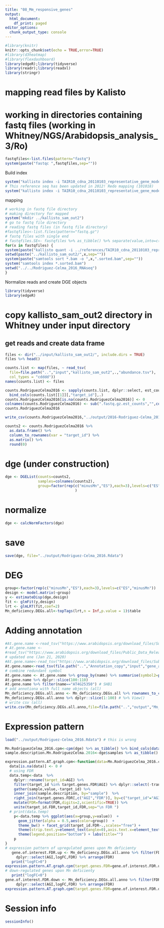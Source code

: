 ```yaml
---
title: "08_Mm_responsive_genes"
output:
  html_document:
    df_print: paged
editor_options:
  chunk_output_type: console
---
```


```r
#library(knitr)
knitr::opts_chunk$set(echo = TRUE,error=TRUE)
#library(d3heatmap)
#library(flexdashboard)
library(edgeR);library(tidyverse)
library(readr);library(readxl)
library(stringr)

```

# mapping read files by Kalisto

# working in directories containing fastq files (working in Whitney/NGS/Arabidopsis_analysis_3/Ro)
```r
fastqfiles<-list.files(pattern="fastq")
system(paste("fastqc ",fastqfiles,sep=""))
```

Build index
```r
system("kallisto index -i TAIR10_cdna_20110103_representative_gene_model_kallisto_index TAIR10_cdna_20110103_representative_gene_model.gz")
# This reference seq has been updated in 2012! Redo mapping (101018)
system("kallisto index -i TAIR10_cdna_20110103_representative_gene_model_updated_kallisto_index TAIR10_cdna_20110103_representative_gene_model_updated")
```
mapping
```r
# working in fastq file directory
# making directory for mapped 
system("mkdir ../kallisto_sam_out2")
# go to fastq file directory
# reading fastq files (in fastq file directory)
#fastqfiles<-list.files(pattern="fastq.gz")
# fastq files with single end 
# fastqfiles.SE<- fastqfiles %>% as_tibble() %>% separate(value,into=c("SRA","type","compress"),sep="\\.") %>% separate(SRA,into=c("SRA","pair"),sep="_") %>% group_by(SRA) %>%summarize(num=n()) %>% filter(num==1) %>% select(SRA) %>% as_vector()
for(x in fastqfiles) {
system(paste("kallisto quant -i ../references/TAIR10_cdna_20110103_representative_gene_model_updated_kallisto_index  -o ../kallisto_sam_out2/",x," --single -l 250 -s 40 --pseudobam ",x," | samtools view -Sb - > ../kallisto_sam_out2/",x,"/",x,".bam",sep=""))
setwd(paste("../kallisto_sam_out2/",x,sep=""))
system(paste("samtools sort *.bam -o ",x,".sorted.bam",sep=""))
system("samtools index *.sorted.bam")
setwd("../../Rodriguez-Celma_2016_RNAseq")
}
```

Normalize reads and create DGE objects

```r
library(tidyverse)
library(edgeR)
```

# copy kallisto_sam_out2 directory in Whitney under input directory
## get reads and create data frame

```r
files <- dir("../input/kallisto_sam_out2/", include.dirs = TRUE)
files %>% head()
```

```r
counts.list <- map(files, ~ read_tsv(
  file=file.path("..","input","kallisto_sam_out2",.,"abundance.tsv"),
  col_types = "cdddd"))
names(counts.list) <- files
```

```r
counts.RodriguezCelma2016 <- sapply(counts.list, dplyr::select, est_counts) %>% 
  bind_cols(counts.list[[1]][,"target_id"],.)
counts.RodriguezCelma2016[is.na(counts.RodriguezCelma2016)] <- 0
colnames(counts.RodriguezCelma2016) <- sub(".fastq.gz.est_counts","",colnames(counts.RodriguezCelma2016),fixed = TRUE)
counts.RodriguezCelma2016
```

```r
write_csv(counts.RodriguezCelma2016,"../output/2016-Rodriguez-Celma_2016_raw_counts.csv.gz")
```

```r
counts2 <- counts.RodriguezCelma2016 %>% 
  as.data.frame() %>% 
  column_to_rownames(var = "target_id") %>%
  as.matrix() %>%
  round(0)
```
# dge (under construction)
```r
dge <- DGEList(counts=counts2, 
               samples=colnames(counts2), 
               group=factor(rep(c("minusMn","ES"),each=3),levels=c("ES","minusMn"))
                                )
```

# normalize

```r
dge <- calcNormFactors(dge)
```
# save
```r
save(dge, file="../output/Rodriguez-Celma_2016.Rdata")
```
# DEG
```r
group<-factor(rep(c("minusMn","ES"),each=3),levels=c("ES","minusMn"))
design <- model.matrix(~group)
y <- estimateDisp(dge,design)
fit <- glmFit(y,design)
lrt <- glmLRT(fit,coef=2)
Mn_deficiency.DEGs.all<-topTags(lrt,n = Inf,p.value = 1)$table

```
# Adding annotation 
```r
#At.gene.name <-read_tsv("https://www.arabidopsis.org/download_files/Subscriber_Data_Releases/TAIR_Data_20180630/gene_aliases_20180702.txt.gz") # Does work from home when I use Pulse Secure.
# At.gene.name <- 
#read_tsv("https://www.arabidopsis.org/download_files/Public_Data_Releases/TAIR_Data_20181231/Araport11_functional_descriptions_20181231.txt.gz") # does not exist anymore
# updated one (Jan 21, 2020)
#At.gene.name<-read_tsv("https://www.arabidopsis.org/download_files/Subscriber_Data_Releases/TAIR_Data_20191231/gene_aliases_20191231.txt.gz") # download file and remove all "" with TextWrangler etc
At.gene.name<-read_tsv(file.path("..","Annotation_copy","input","gene_aliases_20191231.txt")) 
# combine redundant symbol
At.gene.name <- At.gene.name %>% group_by(name) %>% summarise(symbol2=paste(symbol,collapse=";"),full_name=paste(full_name,collapse=";"))
At.gene.name %>% dplyr::slice(100:110)
At.gene.name %>% filter(name=="AT4G25350") # SHB1
# add annotiona with full name objects (all)
Mn_deficiency.DEGs.all.anno <- Mn_deficiency.DEGs.all %>% rownames_to_column(var="genes") %>% separate(genes,into=c("AGI","variant"),sep="\\.", remove=FALSE) %>% left_join(At.gene.name,by=c(AGI="name")) %>%  dplyr::select(AGI, logFC,logCPM,LR,PValue,FDR,symbol2, full_name)
Mn_deficiency.DEGs.all.anno %>% dplyr::slice(1:100) # %>% View()
# write csv (all)
write.csv(Mn_deficiency.DEGs.all.anno,file=file.path("..","output","Mn_deficiency.DEGs.all.anno.csv"))
```

# Expression pattern
```r
load("../output/Rodriguez-Celma_2016.Rdata") # this is wrong

Mn.RodriguezCelma_2016.cpm<-cpm(dge) %>% as_tibble() %>% bind_cols(data.frame(transcript_ID=rownames(dge$counts)),.) %>% separate(transcript_ID,into=c("AGI","variant"),remove=FALSE)
sample.description.Mn.RodriguezCelma.2016<-dge$samples %>% as_tibble() %>% dplyr::rename(sample=samples)

expression.pattern.AT.graph.cpm<-function(data=Mn.RodriguezCelma_2016.cpm,target.genes.FDR,sample.description=sample.description.Mn.RodriguezCelma.2016,title=""){
  data[is.na(data)] <- 0 #
  # using FDR
  data.temp<-data  %>% 
    dplyr::rename(target_id=AGI) %>%
    filter(target_id %in% target.genes.FDR$AGI) %>% dplyr::select(-transcript_ID,-variant) %>%
    gather(sample,value,-target_id) %>%
    inner_join(sample.description, by="sample")  %>%
    right_join(target.genes.FDR[,c("AGI","FDR")], by=c("target_id"="AGI")) %>%
    mutate(FDR=format(FDR,digits=2,scientific=TRUE)) %>%
    unite(target_id.FDR,target_id,FDR,sep="\n FDR ") 
  # print(data.temp)
    p<-data.temp %>% ggplot(aes(x=group,y=value))  + 
      geom_jitter(alpha = 0.5,aes(color=group))  + 
      theme_bw() + facet_grid(target_id.FDR~.,scales="free") +
      theme(strip.text.y=element_text(angle=0),axis.text.x=element_text(angle=90)) +
      theme(legend.position="bottom") + labs(title="")
    p
}
# expression pattern of upregulated genes upon Mn deficienty
   gene.of.interest.FDR.up <- Mn_deficiency.DEGs.all.anno %>% filter(FDR< 0.05,logFC>0) %>%
     dplyr::select(AGI,logFC,FDR) %>% arrange(FDR)
   print("logFC>0")
expression.pattern.AT.graph.cpm(target.genes.FDR=gene.of.interest.FDR.up[1:5,])
# down-regulated genes upon Mn deficienty
   print("logFC<0")
gene.of.interest.FDR.down <- Mn_deficiency.DEGs.all.anno %>% filter(FDR< 0.05,logFC<0) %>%
     dplyr::select(AGI,logFC,FDR) %>% arrange(FDR)
expression.pattern.AT.graph.cpm(target.genes.FDR=gene.of.interest.FDR.down[1:5,])
```


# Session info
```r
sessionInfo()
```
